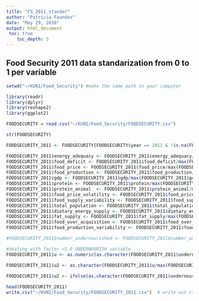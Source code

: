 ```yaml
---
title: "FS_2011_standar"
author: "Patricia Faundez"
date: "May 29, 2016"
output: html_document
 toc: true
    toc_depth: 3
---
```


## Food Security 2011 data standarization from 0 to 1 per variable
```r
setwd("~/KUNI/Food_Security") #make the same path in your computer

library(readr)
library(dplyr)
library(reshape2)
library(ggplot2)

FOODSECURITY = read.csv("~/KUNI/Food_Security/FOODSECURITY.csv") 

str(FOODSECURITY)

FOODSECURITY_2011 <- FOODSECURITY[FOODSECURITY$year == 2011 & !is.na(FOODSECURITY$year),]

FOODSECURITY_2011$energy_adequacy <- FOODSECURITY_2011$energy_adequacy/max(FOODSECURITY_2011$energy_adequacy, na.rm=T)
FOODSECURITY_2011$food_deficit <- FOODSECURITY_2011$food_deficit/max(FOODSECURITY_2011$food_deficit, na.rm=T)
FOODSECURITY_2011$food_price <- FOODSECURITY_2011$food_price/max(FOODSECURITY_2011$food_price, na.rm=T)
FOODSECURITY_2011$food_production <- FOODSECURITY_2011$food_production/max(FOODSECURITY_2011$food_production, na.rm=T)
FOODSECURITY_2011$gdp <- FOODSECURITY_2011$gdp/max(FOODSECURITY_2011$gdp, na.rm=T)
FOODSECURITY_2011$protein <- FOODSECURITY_2011$protein/max(FOODSECURITY_2011$protein, na.rm=T)
FOODSECURITY_2011$protein_animal  <- FOODSECURITY_2011$protein_animal/max(FOODSECURITY_2011$protein_animal, na.rm=T)
FOODSECURITY_2011$food_price_volatility <- FOODSECURITY_2011$food_price_volatility/max(FOODSECURITY_2011$food_price_volatility, na.rm=T)
FOODSECURITY_2011$food_supply_variability <- FOODSECURITY_2011$food_supply_variability/max(FOODSECURITY_2011$food_supply_variability, na.rm=T)
FOODSECURITY_2011$total_population <- FOODSECURITY_2011$total_population/max(FOODSECURITY_2011$total_population, na.rm=T)
FOODSECURITY_2011$dietary_energy_supply <- FOODSECURITY_2011$dietary_energy_supply/max(FOODSECURITY_2011$dietary_energy_supply, na.rm=T)
FOODSECURITY_2011$fat_supply <- FOODSECURITY_2011$fat_supply/max(FOODSECURITY_2011$fat_supply, na.rm=T)
FOODSECURITY_2011$food_over_acquisition <- FOODSECURITY_2011$food_over_acquisition/max(FOODSECURITY_2011$food_over_acquisition, na.rm=T)
FOODSECURITY_2011$food_production_variability <- FOODSECURITY_2011$food_production_variability/max(FOODSECURITY_2011$food_production_variability, na.rm=T)

#FOODSECURITY_2011$number_undernourished <- FOODSECURITY_2011$number_undernourished/max(FOODSECURITY_2011$number_undernourished, na.rm=T)

#dealing with factor <5.0 UNDERNOURISH variable 
FOODSECURITY_2011$u <- as.numeric(as.character(FOODSECURITY_2011$undernourish))              #transform <5.0 to NA

FOODSECURITY_2011$u2 <- as.character(FOODSECURITY_2011$u/max(FOODSECURITY_2011$u, na.rm=T))  #standarization

FOODSECURITY_2011$u2 <- ifelse(as.character(FOODSECURITY_2011$undernourish) == "<5.0", as.character('<0.097'), FOODSECURITY_2011$u2) # <0.097 comes from 5.0/max(FOODSECURITY_2011$u, na.rm=T)
  
head(FOODSECURITY_2011)
write.csv("~/KUNI/Food_Security/FOODSECURITY_2011.csv")  # write out csv

```


